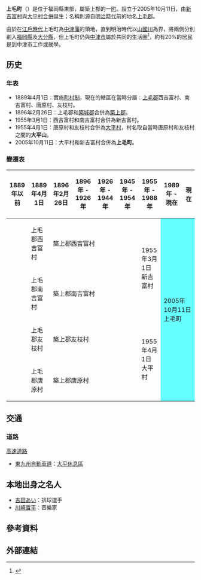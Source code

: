 {{日本町村
| 自治體名=上毛
| 町村=町
| 圖像=[[File:Heiseiozeki-2453-r1.JPG|240px]]
| 圖像說明=[[平成大堰|平成大堰]]
| 町村章=[[File:Emblem_of_Koge.jpg|100px]]
| 日文原名=上毛町
| 平假名=こうげまち
| 羅馬字拼音=Kōge-machi
| 都道府縣=福岡縣
| 支廳=
| 郡=築上郡
| 編號=40646-5
| 面積=62.40
| 邊界未定=
| 人口=8,200
| 統計時間=2010年3月31日
| 自治體=[[豐前市|豐前市]]、[[吉富町|吉富町]]<br />'''[[大分縣|大分縣]]'''：[[中津市|中津市]]
| 樹=[[梅|梅]]
| 花=[[櫻花|櫻花]]、[[大波斯菊|大波斯菊]]
| 鳥=
| 其他象徵物=
| 其他象徵=
| 首長=鶴田忠良
| 議員數=14
| 郵遞區號=871-0992
| 所在地=築上郡上毛町大字垂水1321番地1
| 電話號碼=979-72-3111
| 外部連結=http://www.town.koge.lg.jp/
| 經度=
| 緯度=
| 地圖=[[File:Koge_in_Fukuoka_Prefecture.png|250px]]
| 註記=人口：[http://www.town.koge.lg.jp/146.htm 上毛町官方網頁]
}}
'''上毛町'''（{{jpn|j=上毛町|hg=こうげまち|rm=Kōge machi|f=y}}）是位于福岡縣東部，屬築上郡的一[[町|町]]。設立于2005年10月11日，由[[新吉富村|新吉富村]]與[[大平村_(日本)|大平村]][[市町村合併|合併]]誕生；名稱則源自[[明治時代|明治時代]]前的地名[[上毛郡|上毛郡]]。

由於在[[江戶時代|江戶時代]]上毛町為[[中津藩|中津藩]]的領地，直到明治時代以[[山國川|山國川]]為界，將兩側分別劃入[[福岡縣|福岡縣]]及[[大分縣|大分縣]]，但上毛町仍與[[中津市|中津市]]屬於共同的生活圈<ref>{{cite web| language =ja| publisher =上毛町公所| title =上毛町的概況| url =http://www.town.koge.lg.jp/416.htm| author =| date =| accessdate =2010-04-10| deadurl =yes| archiveurl =https://web.archive.org/web/20061006093215/http://www.town.koge.lg.jp/416.htm| archivedate =2006-10-06}}</ref>，約有20%的居民是到中津市工作或就學。

== 历史 ==
===年表===
* 1889年4月1日：實施[[町村制|町村制]]，現在的轄區在當時分屬：[[上毛郡|上毛郡]]西吉富村、南吉富村、唐原村、友枝村。
* 1896年2月26日：上毛郡和[[築城郡|築城郡]]合併為[[築上郡|築上郡]]。
* 1955年3月1日：西吉富村和南吉富村合併為新吉富村。
* 1955年4月1日：唐原村和友枝村合併為[[大平村_(日本)|大平村]]，村名取自當時唐原村和友枝村之間的'''大平山'''。
* 2005年10月11日：大平村和新吉富村合併為'''上毛町'''。

===變遷表===
{| class="wikitable" style="font-size:x-small"
! 1889年以前
! 1889年4月1日
! 1896年2月26日
! 1896年 - 1926年
! 1926年 - 1944年
! 1945年 - 1954年
! 1955年 - 1988年
! 1989年 - 現在
! 現在
|-
|
| 上毛郡西吉富村
| colspan=4 | 築上郡西吉富村
| rowspan=2 | 1955年3月1日<br />新吉富村
| rowspan=4 colspan=2 style="background-color:#6ff;" | 2005年10月11日<br />上毛町
|-
|
| 上毛郡南吉富村
| colspan=4 | 築上郡南吉富村
|-
|
| 上毛郡友枝村
| colspan=4 | 築上郡友枝村
| rowspan=2 | 1955年4月1日<br />大平村
|-
|
| 上毛郡唐原村
| colspan=4 | 築上郡唐原村
|}

==交通==
=== 道路 ===
; [[高速道路|高速道路]]
* [[東九州自動車道|東九州自動車道]]：[[大平休息區|大平休息區]]

== 本地出身之名人 ==
* [[吉田あい|吉田あい]]：排球選手
* [[川崎哲平|川崎哲平]]：音樂家

== 參考資料 ==
{{reflist}}

==外部連結==
{{commonscat|Koge, Fukuoka}}

{{福岡縣}}{{Authority control}}